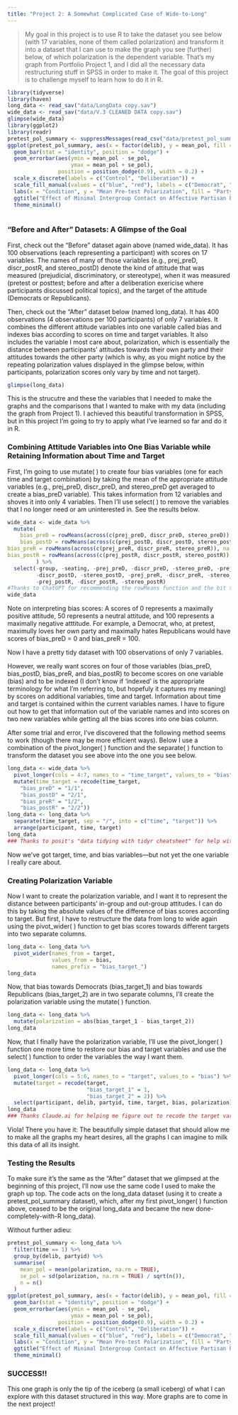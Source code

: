 ```yaml
---
title: "Project 2: A Somewhat Complicated Case of Wide-to-Long"
---
```


> My goal in this project is to use R to take the dataset you see below (with 17 variables, none of them called polarization) and transform it into a dataset that I can use to make the graph you see (further) below, of which polarization is the dependent variable. That's my graph from Portfolio Project 1, and I did all the necessary data restructuring stuff in SPSS in order to make it. The goal of this project is to challenge myself to learn how to do it in R.

```r
library(tidyverse)
library(haven)
long_data <- read_sav("data/LongData copy.sav")
wide_data <- read_sav("data/V.3 CLEANED DATA copy.sav")
glimpse(wide_data)
library(ggplot2)
library(readr)
pretest_pol_summary <- suppressMessages(read_csv("data/pretest_pol_summary.csv"))
ggplot(pretest_pol_summary, aes(x = factor(delib), y = mean_pol, fill = factor(partyid))) +
  geom_bar(stat = "identity", position = "dodge") +
  geom_errorbar(aes(ymin = mean_pol - se_pol, 
                    ymax = mean_pol + se_pol),
                position = position_dodge(0.9), width = 0.2) +
  scale_x_discrete(labels = c("Control", "Deliberation")) +
  scale_fill_manual(values = c("blue", "red"), labels = c("Democrat", "Republican")) +
  labs(x = "Condition", y = "Mean Pre-test Polarization", fill = "Party ID") +
  ggtitle("Effect of Minimal Intergroup Contact on Affective Partisan Polarization") +
  theme_minimal()
  
```

### "Before and After" Datasets: A Glimpse of the Goal
First, check out the "Before" dataset again above (named wide_data). It has 100 observations (each representing a participant) with scores on 17 variables. The names of many of those variables (e.g., prej_preD, discr_postR, and stereo_postD) denote the kind of attitude that was measured (prejudicial, discriminatory, or stereotype), when it was measured (pretest or posttest; before and after a deliberation exericise where participants discussed political topics), and the target of the attitude (Democrats or Republicans).


Then, check out the "After" dataset below (named long_data). It has 400 observations (4 observations per 100 participants) of only 7 variables. It combines the different attitude variables into one variable called bias and indexes bias according to scores on time and target variables. It also includes the variable I most care about, polarization, which is essentially the distance between participants' attitudes towards their own party and their attitudes towards the other party (which is why, as you might notice by the repeating polarization values displayed in the glimpse below, within participants, polarization scores only vary by time and not target).

```r
glimpse(long_data)
```

This is the strucutre and these the variables that I needed to make the graphs and the comparisons that I wanted to make with my data (including the graph from Project 1). I achieved this beautiful transformation in SPSS, but in this project I'm going to try to apply what I've learned so far and do it in R.

### Combining Attitude Variables into One Bias Variable while Retaining Information about Time and Target
First, I'm going to use mutate( ) to create four bias variables (one for each time and target combination) by taking the mean of the appropriate attitude variables (e.g., prej_preD, discr_preD, and stereo_preD get averaged to create a bias_preD variable). This takes information from 12 variables and shoves it into only 4 variables. Then I'll use select( ) to remove the variables that I no longer need or am uninterested in. See the results below.
```r
wide_data <- wide_data %>%
  mutate(
    bias_preD = rowMeans(across(c(prej_preD, discr_preD, stereo_preD)), na.rm = TRUE),
    bias_postD = rowMeans(across(c(prej_postD, discr_postD, stereo_postD)), na.rm = TRUE),
bias_preR = rowMeans(across(c(prej_preR, discr_preR, stereo_preR)), na.rm = TRUE),
bias_postR = rowMeans(across(c(prej_postR, discr_postR, stereo_postR)), na.rm = TRUE)
         ) %>% 
  select(-group, -seating, -prej_preD, -discr_preD, -stereo_preD, -prej_postD,
         -discr_postD, -stereo_postD, -prej_preR, -discr_preR, -stereo_preR,
         -prej_postR, -discr_postR, -stereo_postR)
#Thanks to ChatGPT for recommending the rowMeans function and the bit to remove missing values. I would have done it in a slightly different, inferior way (adding variables and dividing by 3 and not acounting for missing values). And thanks to Claude.ai for recommending the across() function (instead of the select() function recommended by Chat——I just like this version better aesthetically).
wide_data
```

Note on interpreting bias scores: A scores of 0 represents a maximally positive attitude, 50 represents a neutral attitude, and 100 represents a maximally negative atttitude. For example, a Democrat, who, at pretest, maximully loves her own party and maximally hates Republicans would have scores of bias_preD = 0 and bias_preR = 100.

Now I have a pretty tidy dataset with 100 observations of only 7 variables. 

However, we really want scores on four of those variables (bias_preD, bias_postD, bias_preR, and bias_postR) to become scores on one variable (bias) and to be indexed (I don't know if 'indexed' is the appropriate terminology for what I'm referring to, but hopefuly it captures my meaning) by scores on additional variables, time and target. Information about time and target is contained within the current variables names. I have to figure out how to get that information out of the variable names and into scores on two new variables while getting all the bias scores into one bias column.

After some trial and error, I've discovered that the following method seems to work (though there may be more efficient ways). Below I use a combination of the pivot_longer( ) function and the separate( ) function to transform the dataset you see above into the one you see below.

```r
long_data <- wide_data %>% 
  pivot_longer(cols = 4:7, names_to = "time_target", values_to = "bias") %>% 
  mutate(time_target = recode(time_target,
    "bias_preD" = "1/1",
    "bias_postD" = "2/1",
    "bias_preR" = "1/2",
    "bias_postR" = "2/2"))
long_data <- long_data %>% 
  separate(time_target, sep = "/", into = c("time", "target")) %>% 
  arrange(participant, time, target)
long_data
### Thanks to posit's "data tidying with tidyr cheatsheet" for help with the pivot_longer( ) and separate( ) functions.
```

Now we've got target, time, and bias variables---but not yet the one variable I really care about. 

### Creating Polarization Variable

Now I want to create the polarization variable, and I want it to represent the distance between participants' in-group and out-group attitudes. I can do this by taking the absolute values of the difference of bias scores according to target. But first, I have to restructure the data from long to wide again using the pivot_wider( ) function to get bias scores towards different targets into two separate columns.

```r
long_data <- long_data %>% 
  pivot_wider(names_from = target, 
              values_from = bias,
              names_prefix = "bias_target_")
long_data
```

Now, that bias towards Democrats (bias_target_1) and bias towards Republicans (bias_target_2) are in two separate columns, I'll create the polarization variable using the mutate( ) function.
```r
long_data <- long_data %>% 
  mutate(polarization = abs(bias_target_1 - bias_target_2))
long_data
```

Now, that I finally have the polarization variable, I'll use the pivot_longer( ) function one more time to restore our bias and target variables and use the select( ) function to order the variables the way I want them.
```r
long_data <- long_data %>% 
  pivot_longer(cols = 5:6, names_to = "target", values_to = "bias") %>% 
  mutate(target = recode(target,
                         "bias_target_1" = 1,
                         "bias_target_2" = 2)) %>% 
  select(participant, delib, partyid, time, target, bias, polarization)
long_data
### Thanks Claude.ai for helping me figure out to recode the target variables.
```

Viola! There you have it: The beautifully simple dataset that should allow me to make all the graphs my heart desires, all the graphs I can imagine to milk this data of all its insight.

### Testing the Results
To make sure it's the same as the "After" dataset that we glimpsed at the beginning of this project, I'll now use the same code I used to make the graph up top. The code acts on the long_data dataset (using it to create a pretest_pol_summary dataset), which, after my first pivot_longer( ) function above, ceased to be the original long_data and became the new done-completely-with-R long_data). 

Without further adieu:
```r
pretest_pol_summary <- long_data %>%
  filter(time == 1) %>%
  group_by(delib, partyid) %>% 
  summarise(
    mean_pol = mean(polarization, na.rm = TRUE),
    se_pol = sd(polarization, na.rm = TRUE) / sqrt(n()),
    n = n()
  )
ggplot(pretest_pol_summary, aes(x = factor(delib), y = mean_pol, fill = factor(partyid))) +
  geom_bar(stat = "identity", position = "dodge") +
  geom_errorbar(aes(ymin = mean_pol - se_pol, 
                    ymax = mean_pol + se_pol),
                position = position_dodge(0.9), width = 0.2) +
  scale_x_discrete(labels = c("Control", "Deliberation")) +
  scale_fill_manual(values = c("blue", "red"), labels = c("Democrat", "Republican")) +
  labs(x = "Condition", y = "Mean Pre-test Polarization", fill = "Party ID") +
  ggtitle("Effect of Minimal Intergroup Contact on Affective Partisan Polarization") +
  theme_minimal()
```

### SUCCESS!!
This one graph is only the tip of the iceberg (a small iceberg) of what I can explore with this dataset structured in this way. More graphs are to come in the next project!